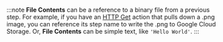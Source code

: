 :::note
**File Contents** can be a reference to a binary file from a previous step.
For example, if you have an [HTTP Get](components/http.mdx#httpget) action that pulls down a .png image, you can reference its step name to write the .png to Google Cloud Storage.
Or, **File Contents** can be simple text, like `'Hello World'`.
:::
